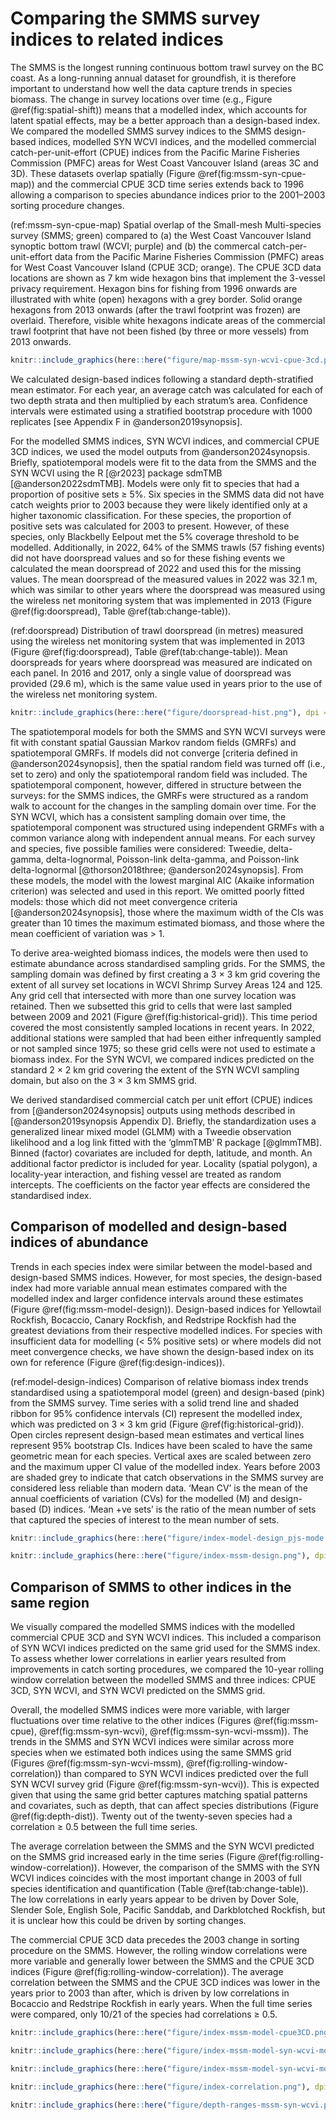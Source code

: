 # Comparing the SMMS survey indices to related indices {#sec:comparing-indices}

The SMMS is the longest running continuous bottom trawl survey on the BC coast.
As a long-running annual dataset for groundfish, it is therefore important to understand how well the data capture trends in species biomass.
The change in survey locations over time (e.g., Figure \@ref(fig:spatial-shift)) means that a modelled index, which accounts for latent spatial effects, may be a better approach than a design-based index.
We compared the modelled SMMS survey indices to the SMMS design-based indices, modelled SYN WCVI indices, and the modelled commercial catch-per-unit-effort (CPUE) indices from the Pacific Marine Fisheries Commission (PMFC) areas for West Coast Vancouver Island (areas 3C and 3D).
These datasets overlap spatially (Figure \@ref(fig:mssm-syn-cpue-map)) and the commercial CPUE 3CD time series extends back to 1996 allowing a comparison to species abundance indices prior to the 2001--2003 sorting procedure changes. 

(ref:mssm-syn-cpue-map) Spatial overlap of the Small-mesh Multi-species survey (SMMS; green) compared to (a) the West Coast Vancouver Island synoptic bottom trawl (WCVI; purple) and (b) the commercal catch-per-unit-effort data from the Pacific Marine Fisheries Commission (PMFC) areas for West Coast Vancouver Island (CPUE 3CD; orange). 
The CPUE 3CD data locations are shown as 7 km wide hexagon bins that implement the 3-vessel privacy requirement.
Hexagon bins for fishing from 1996 onwards are illustrated with white (open) hexagons with a grey border.
Solid orange hexagons from 2013 onwards (after the trawl footprint was frozen) are overlaid.
Therefore, visible white hexagons indicate areas of the commercial trawl footprint that have not been fished (by three or more vessels) from 2013 onwards.

```r
knitr::include_graphics(here::here("figure/map-mssm-syn-wcvi-cpue-3cd.png"), dpi = 300)
```

We calculated design-based indices following a standard depth-stratified mean estimator.
For each year, an average catch was calculated for each of two depth strata and then multiplied by each stratum's area. 
Confidence intervals were estimated using a stratified bootstrap procedure with 1000 replicates [see Appendix F in @anderson2019synopsis].

For the modelled SMMS indices, SYN WCVI indices, and commercial CPUE 3CD indices, we used the model outputs from @anderson2024synopsis. 
Briefly, spatiotemporal models were fit to the data from the SMMS and the SYN WCVI using the R [@r2023] package sdmTMB [@anderson2022sdmTMB]. 
Models were only fit to species that had a proportion of positive sets $\ge$ 5%.
Six species in the SMMS data did not have catch weights prior to 2003 because they were likely identified only at a higher taxonomic classification. 
For these species, the proportion of positive sets was calculated for 2003 to present.
However, of these species, only Blackbelly Eelpout met the 5% coverage threshold to be modelled.
Additionally, in 2022, 64% of the SMMS trawls (57 fishing events) did not have doorspread values and so for these fishing events we calculated the mean doorspread of 2022 and used this for the missing values.
The mean doorspread of the measured values in 2022 was 32.1 m, which was similar to other years where the doorspread was measured using the wireless net monitoring system that was implemented in 2013 (Figure \@ref(fig:doorspread), Table \@ref(tab:change-table)).

(ref:doorspread) Distribution of trawl doorspread (in metres) measured using the wireless net monitoring system that was implemented in 2013 (Figure \@ref(fig:doorspread), Table \@ref(tab:change-table)). Mean doorspreads for years where doorspread was measured are indicated on each panel. In 2016 and 2017, only a single value of doorspread was provided (29.6 m), which is the same value used in years prior to the use of the wireless net monitoring system. 

```r
knitr::include_graphics(here::here("figure/doorspread-hist.png"), dpi = 300)
```

The spatiotemporal models for both the SMMS and SYN WCVI surveys were fit with constant spatial Gaussian Markov random fields (GMRFs) and spatiotemporal GMRFs. 
If models did not converge [criteria defined in @anderson2024synopsis], then the spatial random field was turned off (i.e., set to zero) and only the spatiotemporal random field was included.
The spatiotemporal component, however, differed in structure between the surveys: for the SMMS indices, the GMRFs were structured as a random walk to account for the changes in the sampling domain over time.
For the SYN WCVI, which has a consistent sampling domain over time, the spatiotemporal component was structured using independent GRMFs with a common variance along with independent annual means.
For each survey and species, five possible families were considered: Tweedie, delta-gamma, delta-lognormal, Poisson-link delta-gamma, and Poisson-link delta-lognormal [@thorson2018three; @anderson2024synopsis].
From these models, the model with the lowest marginal AIC (Akaike information criterion) was selected and used in this report.
We omitted poorly fitted models: those which did not meet convergence criteria [@anderson2024synopsis], those where the maximum width of the CIs was greater than 10 times the maximum estimated biomass, and those where the mean coefficient of variation was > 1.

To derive area-weighted biomass indices, the models were then used to estimate abundance across standardised sampling grids.
For the SMMS, the sampling domain was defined by first creating a 3 $\times$ 3 km grid covering the extent of all survey set locations in WCVI Shrimp Survey Areas 124 and 125.
Any grid cell that intersected with more than one survey location was retained.
Then we subsetted this grid to cells that were last sampled between 2009 and 2021 (Figure \@ref(fig:historical-grid)).
This time period covered the most consistently sampled locations in recent years.
In 2022, additional stations were sampled that had been either infrequently sampled or not sampled since 1975; so these grid cells were not used to estimate a biomass index.
For the SYN WCVI, we compared indices predicted on the standard 2 $\times$ 2 km grid covering the extent of the SYN WCVI sampling domain, but also on the 3 $\times$ 3 km SMMS grid. 

We derived standardised commercial catch per unit effort (CPUE) indices from [@anderson2024synopsis] outputs using methods described in [@anderson2019synopsis Appendix D].
Briefly, the standardization uses a generalized linear mixed model (GLMM) with a Tweedie observation likelihood and a log link fitted with the 'glmmTMB' R package [@glmmTMB].
Binned (factor) covariates are included for depth, latitude, and month.
An additional factor predictor is included for year.
Locality (spatial polygon), a locality-year interaction, and fishing vessel are treated as random intercepts.
The coefficients on the factor year effects are considered the standardised index.

## Comparison of modelled and design-based indices of abundance

Trends in each species index were similar between the model-based and design-based SMMS indices.
However, for most species, the design-based index had more variable annual mean estimates compared with the modelled index and larger confidence intervals around these estimates (Figure \@ref(fig:mssm-model-design)).
Design-based indices for Yellowtail Rockfish, Bocaccio, Canary Rockfish, and Redstripe Rockfish had the greatest deviations from their respective modelled indices.
For species with insufficient data for modelling (< 5% positive sets) or where models did not meet convergence checks, we have shown the design-based index on its own for reference (Figure \@ref(fig:design-indices)).

(ref:model-design-indices) Comparison of relative biomass index trends standardised using a spatiotemporal model (green) and design-based (pink) from the SMMS survey. 
Time series with a solid trend line and shaded ribbon for 95% confidence intervals (CI) represent the modelled index, which was predicted on 3 $\times$ 3 km grid (Figure \@ref(fig:historical-grid)).
Open circles represent design-based mean estimates and vertical lines represent 95% bootstrap CIs.
Indices have been scaled to have the same geometric mean for each species.
Vertical axes are scaled between zero and the maximum upper CI value of the modelled index.
Years before 2003 are shaded grey to indicate that catch observations in the SMMS survey are considered less reliable than modern data.
'Mean CV' is the mean of the annual coefficients of variation (CVs) for the modelled (M) and design-based (D) indices.
'Mean $+$ve sets' is the ratio of the mean number of sets that captured the species of interest to the mean number of sets.

```r
knitr::include_graphics(here::here("figure/index-model-design_pjs-mode.png"), dpi = 300)
```

```r
knitr::include_graphics(here::here("figure/index-mssm-design.png"), dpi = 300)
```

## Comparison of SMMS to other indices in the same region

We visually compared the modelled SMMS indices with the modelled commercial CPUE 3CD and SYN WCVI indices.
This included a comparison of SYN WCVI indices predicted on the same grid used for the SMMS index.
To assess whether lower correlations in earlier years resulted from improvements in catch sorting procedures, we compared the 10-year rolling window correlation between the modelled SMMS and three indices: CPUE 3CD, SYN WCVI, and SYN WCVI predicted on the SMMS grid.

Overall, the modelled SMMS indices were more variable, with larger fluctuations over time relative to the other indices (Figures \@ref(fig:mssm-cpue), \@ref(fig:mssm-syn-wcvi), \@ref(fig:mssm-syn-wcvi-mssm)).
The trends in the SMMS and SYN WCVI indices were similar across more species when we estimated both indices using the same SMMS grid (Figures \@ref(fig:mssm-syn-wcvi-mssm), \@ref(fig:rolling-window-correlation)) than compared to SYN WCVI indices predicted over the full SYN WCVI survey grid (Figure \@ref(fig:mssm-syn-wcvi)).
This is expected given that using the same grid better captures matching spatial patterns and covariates, such as depth, that can affect species distributions (Figure \@ref(fig:depth-dist)). Twenty out of the twenty-seven species had a correlation $\ge$ 0.5 between the full time series.

The average correlation between the SMMS and the SYN WCVI predicted on the SMMS grid increased early in the time series (Figure \@ref(fig:rolling-window-correlation)).
However, the comparison of the SMMS with the SYN WCVI indices coincides with the most important change in 2003 of full species identification and quantification (Table \@ref(tab:change-table)).
The low correlations in early years appear to be driven by Dover Sole, Slender Sole, English Sole, Pacific Sanddab, and Darkblotched Rockfish, but it is unclear how this could be driven by sorting changes.

The commercial CPUE 3CD data precedes the 2003 change in sorting procedure on the SMMS.
However, the rolling window correlations were more variable and generally lower between the SMMS and the CPUE 3CD indices (Figure \@ref(fig:rolling-window-correlation)).
The average correlation between the SMMS and the CPUE 3CD indices was lower in the years prior to 2003 than after, which is driven by low correlations in Bocaccio and Redstripe Rockfish in early years.
When the full time series were compared, only 10/21 of the species had correlations $\ge$ 0.5.

```r
knitr::include_graphics(here::here("figure/index-mssm-model-cpue3CD.png"), dpi = 300)
```

```r
knitr::include_graphics(here::here("figure/index-mssm-model-syn-wcvi-model.png"), dpi = 300)
```

```r
knitr::include_graphics(here::here("figure/index-mssm-model-syn-wcvi-model-mssm-grid.png"), dpi = 300)
```

<!--{r mssm-syn-zoom, fig.cap="Comparison of indices from the SMMS (green), SYN WCVI predicted on the full SYN WCVI grid (purple), and SYN WCVI predicted on the 3 x 3 SMMS grid (orange). Time series with a solid trend line and shaded ribbon for 95\\% confidence intervals represent an index that has been standardised with a spatiotemporal model. Vertical axes are scaled between zero and the maximum upper confidence interval value of the modelled index. Both of the SYN WCVI indices are scaled to the same geometric mean as the SMMS index. The axes are set to encompass the confidence intervals of the SMMS index. The SYN WCVI data begin in 2004. Empty panels indicate species that we do not have a model for in the SYN WCVI data."}

knitr::include_graphics(here::here("figure/index-mssm-syn-wcvi-mssm-grid-zoom-in.png"), dpi = 300)
-->

```r
knitr::include_graphics(here::here("figure/index-correlation.png"), dpi = 300)
```

```r

knitr::include_graphics(here::here("figure/depth-ranges-mssm-syn-wcvi.png"), dpi = 300)
```

\clearpage
